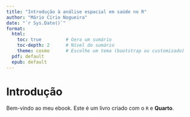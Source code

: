 ```yaml
---
title: "Introdução à análise espacial em saúde no R"
author: "Mário Círio Nogueira"
date: "`r Sys.Date()`"
format:
  html: 
    toc: true         # Gera um sumário
    toc-depth: 2      # Nível do sumário
    theme: cosmo      # Escolhe um tema (bootstrap ou customizado)
  pdf: default
  epub: default
---
```


# Introdução

Bem-vindo ao meu ebook. Este é um livro criado com o `R` e **Quarto**.
